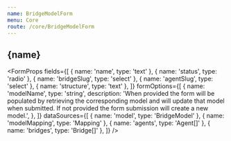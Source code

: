 ```yaml
---
name: BridgeModelForm
menu: Core
route: /core/BridgeModelForm
---
```




<h2>{name}</h2>

<FormProps
  fields={[
    { name: 'name', type: 'text' },
    { name: 'status', type: 'radio' },
    { name: 'bridgeSlug', type: 'select' },
    { name: 'agentSlug', type: 'select' },
    { name: 'structure', type: 'text' },
  ]}
  formOptions={[
    {
      name: 'modelName',
      type: 'string',
      description:
        'When provided the form will be populated by retrieving the corresponding model and will update that model when submitted. If not provided the form submission will create a new model.',
    },
  ]}
  dataSources={[
    { name: 'model', type: 'BridgeModel' },
    { name: 'modelMapping', type: 'Mapping' },
    { name: 'agents', type: 'Agent[]' },
    { name: 'bridges', type: 'Bridge[]' },
  ]}
/>
